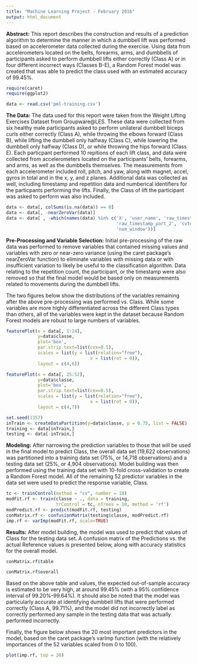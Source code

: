 ```yaml
---
title: "Machine Learning Project - February 2016"
output: html_document
---
```


**Abstract:** This report describes the construction and results of a prediction algorithm to determine the manner in which a dumbbell lift was performed based on accelerometer data collected during the exercise. Using data from accelerometers located on the belts, forearms, arms, and dumbbells of participants asked to perform dumbbell lifts either correctly (Class A) or in four different incorrect ways (Classes B-E), a Random Forest model was created that was able to predict the class used with an estimated accuracy of 99.45%.

```r
require(caret)
require(ggplot2)

data <- read.csv('pml-training.csv')
```

**The Data:** The data used for this report were taken from the Weight Lifting Exercises Dataset from Groupware@LES. These data were collected from six healthy male participants asked to perform unilateral dumbbell biceps curls either correctly (Class A), while throwing the elbows forward (Class B), while lifting the dumbbell only halfway (Class C), while lowering the dumbbell only halfway (Class D), or while throwing the hips forward (Class E). Each particpant performed 10 repitions of each lift class, and data were collected from accelerometers located on the participants' belts, forearms, and arms, as well as the dumbbells themselves. The measurements from each accelerometer included roll, pitch, and yaw, along with magnet, accel, gyros in total and in the x, y, and z planes. Additional data was collected as well, including timestamp and repetition data and numberical identifiers for the particpants performing the lifts. Finally, the Class of lift the participant was asked to perform was also included.

```r
data <- data[, colSums(is.na(data)) == 0]
data <- data[, -nearZeroVar(data)]
data <- data[ , -which(names(data) %in% c('X', 'user_name', 'raw_timestamp_part_1',
                                          'raw_timestamp_part_2', 'cvtd_timestamp',
                                          'num_window'))]
```

**Pre-Processing and Variable Selection:** Initial pre-processing of the raw data was performed to remove variables that contained missing values and variables with zero or near-zero variance (using the caret package's nearZeroVar function) to eliminate variables with missing data or with insufficient variation to likely be useful to the classification algorithm. Data relating to the repetition count, the participant, or the timestamp were also removed so that the final model would be based only on measurements related to movements during the dumbbell lifts.

The two figures below show the distributions of the variables remaining after the above pre-processing was performed vs. Class. While some variables are more highly differentiated across the different Class types than others, all of the variables were kept in the dataset because Random Forest models are robust to large numbers of variables.

```r
featurePlot(x = data[, 1:24],
            y=data$classe,
            plot='box',
            par.strip.text=list(cex=0.5),
            scales = list(y = list(relation="free"),
                                x = list(rot = 0)),
            layout = c(4,6))
```

```r
featurePlot(x = data[, 25:52],
            y=data$classe,
            plot='box',
            par.strip.text=list(cex=0.5),
            scales = list(y = list(relation="free"),
                                x = list(rot = 0)),
            layout = c(4,7))
```

```r
set.seed(1357)
inTrain <- createDataPartition(y=data$classe, p = 0.75, list = FALSE)
training <- data[inTrain,]
testing <- data[-inTrain,]
```

**Modeling:** After narrowing the prediction variables to those that will be used in the final model to predict Class, the overall data set (19,622 observations) was partitioned into a training data set (75%, or 14,718 observations) and a testing data set (25%, or 4,904 observations). Model building was then performed using the training data set with 10-fold cross-validation to create a Random Forest model. All of the remaining 52 predictor variables in the data set were used to predict the response variable, Class.

```r
tc <- trainControl(method = "cv", number = 10)
modFit.rf <- train(classe ~ ., data = training,
                   trControl = tc, nTrees = 10, method = 'rf')
modPredict.rf <- predict(modFit.rf, testing)
conMatrix.rf <- confusionMatrix(testing$classe, modPredict.rf)
imp.rf <- varImp(modFit.rf, scale=TRUE)
```

**Results:** After model building, the model was used to predict that values of Class for the testing data set. A confusion matrix of the Predictions vs. the actual Reference values is presented below, along with accuracy statistics for the overall model.

```r
conMatrix.rf$table
```

```r
conMatrix.rf$overall
```

Based on the above table and values, the expected out-of-sample accuracy is estimated to be very high, at around 99.45% (with a 95% confidence interval of 99.20%-99.64%). It should also be noted that the model was particularly accurate at identifying dumbbell lifts that were performed correctly (Class A, 99.71%), and the model did not incorrectly label as correctly performed any sample in the testing data that was actually performed incorrectly.

Finally, the figure below shows the 20 most important predictors in the model, based on the caret package's varImp function (with the relatively importances of the 52 variables scaled from 0 to 100).

```r
plot(imp.rf, top = 20)
```